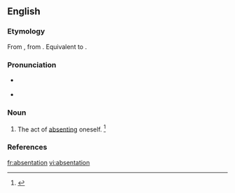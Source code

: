 ==English==

===Etymology===
From {{etyl|ML.|en}} {{term|absentatio||lang=la}}, from {{term|absento||to be absent|lang=la}}. Equivalent to {{suffix|absent|ation}}.

===Pronunciation===
* {{a|US}} {{IPA|/ˌæb.sənˈteɪ.ʃn̩/|/ˌæb.sɛnˈteɪ.ʃn̩/}}
* {{rhymes|eɪʃən}}

===Noun===
{{en-noun}}

# The act of [[absenting]] oneself. {{defdate|First attested in the early 19<sup>th</sup> century.}}<ref name=SOED>{{R:SOED5|page=8}}</ref>

===References===
<references/>

[[fr:absentation]]
[[vi:absentation]]